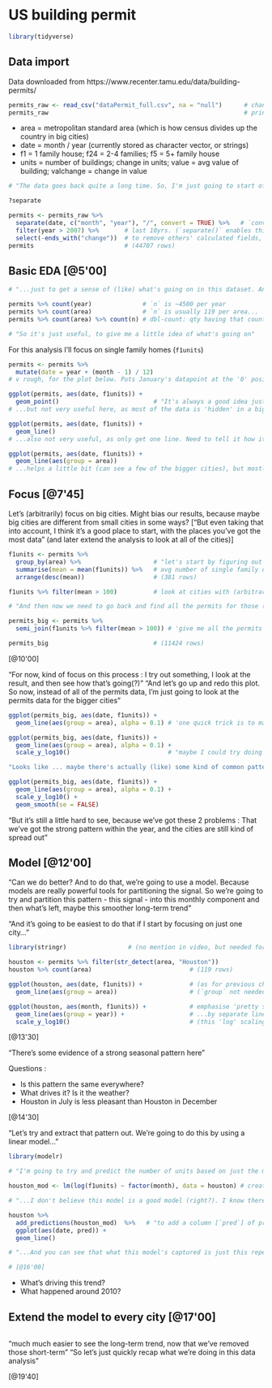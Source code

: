 # US building permit

```r
library(tidyverse)
```


## Data import

Data downloaded from https://www.recenter.tamu.edu/data/building-permits/

```r
permits_raw <- read_csv("dataPermit_full.csv", na = "null")      # change any "null" to "NA"
permits_raw                                                      # print data, to look at
```

* area = metropolitan standard area (which is how census divides up the country in big cities)
* date = month / year (currently stored as character vector, or strings)
* f1 = 1 family house; f24 = 2-4 families; f5 = 5+ family house
* units = number of buildings; change in units; value = avg value of building; valchange = change in value

```r
# "The data goes back quite a long time. So, I'm just going to start off by looking at the last 10 years of data" ... "If I want to filter by year, I really need a `year` variable first"

?separate

permits <- permits_raw %>%
  separate(date, c("month", "year"), "/", convert = TRUE) %>%   # `convert` gets m&y as integers
  filter(year > 2007) %>%       # last 10yrs. (`separate()` enables this filter, with a `year`)
  select(-ends_with("change"))  # to remove others' calculated fields, in case they are wrong
permits                         # (44707 rows)
```


## Basic EDA [@5'00]

```r
# "...just to get a sense of (like) what's going on in this dataset. And a really useful tool for that is just a `count()`"...

permits %>% count(year)              # `n` is ~4500 per year
permits %>% count(area)              # `n` is usually 119 per area...
permits %>% count(area) %>% count(n) # dbl-count: qty having that count of area. [useful trick]

# "So it's just useful, to give me a little idea of what's going on"
```

For this analysis I'll focus on single family homes (`f1units`)

```r
permits <- permits %>%
  mutate(date = year + (month - 1) / 12)
# v rough, for the plot below. Puts January's datapoint at the '0' position, etc

ggplot(permits, aes(date, f1units)) +
  geom_point()                          # "It's always a good idea just to start out with points"
# ...but not very useful here, as most of the data is 'hidden' in a big black blob at the bottom

ggplot(permits, aes(date, f1units)) +
  geom_line()
# ...also not very useful, as only get one line. Need to tell it how it's grouped...

ggplot(permits, aes(date, f1units)) +
  geom_line(aes(group = area))
# ...helps a little bit (can see a few of the bigger cities), but mostly big black blob again
```


## Focus [@7'45]

Let's (arbitrarily) focus on big cities. Might bias our results, because maybe big cities are different from small cities in some ways? ["But even taking that into account, I think it's a good place to start, with the places you've got the most data" (and later extend the analysis to look at all of the cities)]

```r
f1units <- permits %>%
  group_by(area) %>%                    # "let's start by figuring out which are the big cities"
  summarise(mean = mean(f1units)) %>%   # avg number of single family dwellings built each month
  arrange(desc(mean))                   # (381 rows)

f1units %>% filter(mean > 100)          # look at cities with (arbitrarily) >100 permits/mth

# "And then now we need to go back and find all the permits for those (96) cities. And I'm going to do that with a `semi_join`..."

permits_big <- permits %>%
  semi_join(f1units %>% filter(mean > 100)) # 'give me all the permits that match these cities'

permits_big                             # (11424 rows)
```

[@10'00]

"For now, kind of focus on this process : I try out something, I look at the result, and then see how that's going(?)"
"And let's go up and redo this plot. So now, instead of all of the permits data, I'm just going to look at the permits data for the bigger cities"

```r
ggplot(permits_big, aes(date, f1units)) +
  geom_line(aes(group = area), alpha = 0.1) # 'one quick trick is to make the lines transparent'

ggplot(permits_big, aes(date, f1units)) +
  geom_line(aes(group = area), alpha = 0.1) +
  scale_y_log10()                           # "maybe I could try doing a log10 transformation"

"Looks like ... maybe there's actually (like) some kind of common pattern going on within a year. And then maybe there's some sort of common long-term trends. One easy way to make those long-term trends a little easier to see is to add on a smoothed line..."

ggplot(permits_big, aes(date, f1units)) +
  geom_line(aes(group = area), alpha = 0.1) +
  scale_y_log10() +
  geom_smooth(se = FALSE)
```

"But it's still a little hard to see, because we've got these 2 problems : That we've got the strong pattern within the year, and the cities are still kind of spread out"


## Model [@12'00]

"Can we do better? And to do that, we're going to use a model. Because models are really powerful tools for partitioning the signal. So we're going to try and partition this pattern - this signal - into this monthly component and then what's left, maybe this smoother long-term trend"

"And it's going to be easiest to do that if I start by focusing on just one city..."

```r
library(stringr)                 # (no mention in video, but needed for `str_detect`, just below)

houston <- permits %>% filter(str_detect(area, "Houston"))
houston %>% count(area)                           # (119 rows)

ggplot(houston, aes(date, f1units)) +             # (as for previous chunk, but just Houston)
  geom_line(aes(group = area))                    # (`group` not needed here)

ggplot(houston, aes(month, f1units)) +            # emphasise 'pretty strong seasonal trend'...
  geom_line(aes(group = year)) +                  # ...by separate line for each year
  scale_y_log10()                                 # (this 'log' scaling isn't helpful this time)
```

[@13'30]

"There's some evidence of a strong seasonal pattern here"

Questions :

* Is this pattern the same everywhere?
* What drives it? Is it the weather?
* Houston in July is less pleasant than Houston in December

[@14'30]

"Let's try and extract that pattern out. We're going to do this by using a linear model..."

```r
library(modelr)

# "I'm going to try and predict the number of units based on just the month. And I'm going to treat that month, rather than a continuous value [sic], but as a categorical variable"

houston_mod <- lm(log(f1units) ~ factor(month), data = houston) # create a model of Houston

# "...I don't believe this model is a good model (right?). I know there's other stuff going on here. I'm just using it as a way to (kind of) partition the signal into this monthly effect" [@15'04]

houston %>%
  add_predictions(houston_mod)  %>%   # "to add a column [`pred`] of predictions to my dataframe"
  ggplot(aes(date, pred)) +
  geom_line()

# "...And you can see that what this model's captured is just this repeating seasonal pattern" ... "What might be more useful is to look at the residuals from the model"...

# [@16'00]

```


* What's driving this trend?
* What happened around 2010?

## Extend the model to every city [@17'00]

```r

```

"much much easier to see the long-term trend, now that we've removed those short-term"
"So let's just quickly recap what we're doing in this data analysis"

[@19'40]






